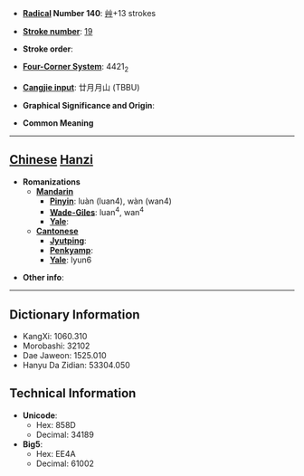 * '''[[Wiktionary:Chinese radical index| Radical]] Number 140''': [[Wiktionary:Chinese radical index 艸|艸]]+13 strokes

* '''[[Wiktionary:Chinese total strokes index|Stroke number]]''': [[Wiktionary:Chinese total strokes index 19|19]]

* '''Stroke order''': 

* '''[[Wiktionary:Chinese four corner index|Four-Corner System]]''': 4421<sub>2</sub>

* '''[[Wiktionary:Chinese Cangjie index|Cangjie input]]''': 廿月月山 (TBBU)

* '''Graphical Significance and Origin''': 

* '''Common Meaning'''

----

== [[Chinese]] [[Hanzi]] ==

* '''Romanizations'''
** '''[[Mandarin]]'''
*** '''[[Pinyin]]''': luàn (luan4), wàn (wan4)
*** '''[[Wade-Giles]]''': luan<sup>4</sup>, wan<sup>4</sup>
*** '''[[Yale]]''': 
** '''[[Cantonese]]'''
*** '''[[Jyutping]]''':
*** '''[[Penkyamp]]''': 
*** '''[[Yale]]''': lyun6

* '''Other info''': 

----

== Dictionary Information ==

* KangXi: 1060.310
* Morobashi: 32102
* Dae Jaweon: 1525.010
* Hanyu Da Zidian: 53304.050

== Technical Information ==

* '''Unicode''':
** Hex: 858D
** Decimal: 34189
* '''Big5''':
** Hex: EE4A
** Decimal: 61002